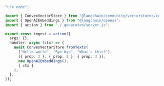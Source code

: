 ```typescript
"use node";

import { ConvexVectorStore } from "@langchain/community/vectorstores/convex";
import { OpenAIEmbeddings } from "@langchain/openai";
import { action } from "./_generated/server.js";

export const ingest = action({
  args: {},
  handler: async (ctx) => {
    await ConvexVectorStore.fromTexts(
      ["Hello world", "Bye bye", "What's this?"],
      [{ prop: 2 }, { prop: 1 }, { prop: 3 }],
      new OpenAIEmbeddings(),
      { ctx }
    );
  },
});
```